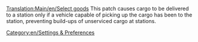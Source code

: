 [[Translation:Main/en/Select goods]]
{{en/-}}
This patch causes cargo to be delivered to a station only if a vehicle capable of picking up the cargo has been to the station, preventing build-ups of unserviced cargo at stations.

[[Category:en/Settings & Preferences]]
{{OpenTTD-Patch-Stub}}